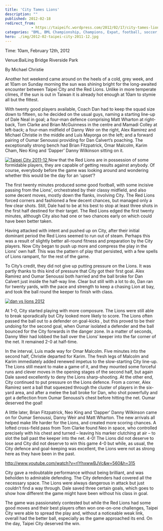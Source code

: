```yaml
---
title: 'City Tames Lions'
description: ""
published: 2012-02-18
redirect_from: 
            - https://taipeifc.wordpress.com/2012/02/17/city-tames-lions/
categories: "BML, BML Championship, Champions, Expat, football, soccer, Taipei, Taipei City FC, taipei football, Taiwan, taiwan football, taiwan soccer, vs. Red Lions"
hero: ./img/2012-02-taipei-city-2011-12.jpg
---
```

Time: 10am, February 12th, 2012

Venue:BaiLing Bridge Riverside Park

By Michael Christie

Another hot weekend came around on the heels of a cold, grey week, and at 10am on Sunday morning the sun was shining bright for the long-awaited encounter between Taipei City and the Red Lions. Unlike in more temperate climes, if the sun is out in Taiwan it is already hot enough at 10am to stymie all but the fittest.

With twenty good players available, Coach Dan had to keep the squad size down to fifteen, so he decided on the usual guys, naming a starting line-up of Dale Neal in goal; a four-man defence comprising Matt Wharton at right-back, Tom Clarke and Brian McGuinness in the centre and Mamadi Colley at left-back; a four-man midfield of Danny Weir on the right, Alex Ramirez and Michael Christie in the middle and Luis Mayorga on the left; and a forward pairing of Oumar Senoussi providing for Dan Calvert’s poaching. The exceptionally strong bench had Brian Fitzpatrick, Omar Malcolm, Karim Cham, Neo King and ‘Dapper’ Danny Wilkinson sitting on it.

[![](http://taipeifc.files.wordpress.com/2012/02/taipei-city-2011-12.jpg "Taipei City 2011-12")](./img/2012-02-taipei-city-2011-12.jpg)[ ](http://taipeifc.files.wordpress.com/2012/02/taipei-city-2011-12.jpg)Now that the Red Lions are in possession of some formidable players, they are capable of getting results against anybody. Of course, everybody before the game was looking around and wondering whether this would be the day for an ‘upset’?

The first twenty minutes produced some good football, with some incisive passing from the Lions’, orchestrated by their classy midfield, and also some decent moves, mostly down the flanks, involving City. The Red Lions forced corners and fashioned a few decent chances, but managed only a few clear shots. Still, Dale had to be at his best to stop at least three shots in the first half destined for their target. The Red Lions edged the first twenty minutes, although City also had one or two chances early on which could have been better taken.

Having attacked with intent and pushed up on City, after their initial dominant period the Red Lions seemed to run out of steam. Perhaps this was a result of slightly better all-round fitness and preparation by the City players. Now City began to push up more and compress the play in the Lions’ own half. This was the pattern of play that persisted, with a few spells of Lions rampant, for the rest of the game.

To City’s credit, they did not give up putting pressure on the Lions. It was partly thanks to this kind of pressure that City got their first goal. Alex Ramirez and Oumar Senoussi both harried and the ball broke for Dan Calvert just inside the half-way line. Clear but still with a lot to do, Dan ran for twenty yards, with the pace and strength to keep a chasing Lion at bay, and took the ball round the keeper to finish with class.

[![](http://taipeifc.files.wordpress.com/2012/02/dan-vs-lions-2012.jpg "dan vs lions 2012")](./img/2012-02-dan-vs-lions-2012.jpg)

At 1-0, City started playing with more composure. The Lions were still able to break sporadically but City looked more likely to score. The Lions often passed the ball out to a defender on goal-kicks , but this proved to be their undoing for the second goal, when Oumar isolated a defender and the ball bounced for the City forwards in the danger zone. In a matter of seconds, Danny Weir had lobbed the ball over the Lions’ keeper into the far corner of the net. It remained 2-0 at half-time.

In the interval, Luis made way for Omar Malcolm. Five minutes into the second half, Christie departed for Karim. The fresh legs of Malcolm and Karim immediately added renewed impetus to the slow-starting City line-up. The Lions still meant to make a game of it, and they mounted some forceful runs and clever moves in the opening stages of the second half, but again Dale saved excellently to deny the Lions sharp-shooting. At the other end, City continued to put pressure on the Lions defence. From a corner, Alex Ramirez sent a ball that squeezed through the cluster of players in the six-yard area, and after a melee the ball broke for Dan, who shot powerfully and got a deflection from Oumar Senoussi’s chest before hitting the net. Oumar deserved the goal!

A little later, Brian Fitzpatrick, Neo King and ‘Dapper’ Danny Wilkinson came on for Oumar Senoussi, Danny Weir and Matt Wharton. The new arrivals all helped make life harder for the Lions, and created more scoring chances. A lofted cross-field pass from Tom Clarke found Neo in space, who controlled precisely with his chest and turned – leaving his marker clutching at air – to slot the ball past the keeper into the net. 4-0! The Lions did not deserve to lose and City did not deserve to win this game 4-0 but while, as usual, the City defence and goal-keeping was excellent, the Lions were not as strong here as they have been in the past.

http://www.youtube.com/watch?v=rIYhxwwBJVc&w=560&h=315

City gave a redoubtable performance without being brilliant, and was beholden to admirable defending. The City defenders had covered all the necessary space. The Lions were always dangerous in attack but just couldn’t find a way through. Dale saved three certain goals, which goes to show how different the game might have been without his class in goal.

The game was passionately contested but while the Red Lions had some good moves and their best players often won one-on-one challenges, Taipei City were able to spread the play and, without a noticeable weak link, overall had the better ball, especially as the game approached its end. On the day, Taipei City deserved the win.
